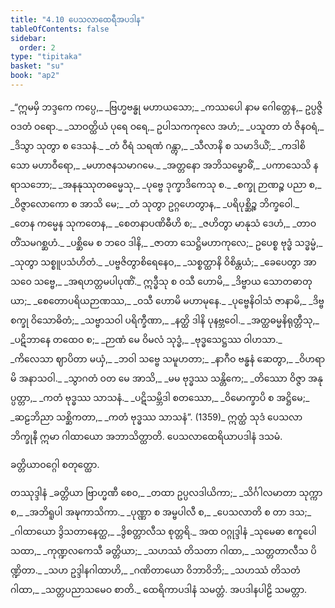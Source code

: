 ```yaml
---
title: "4.10 ပေသလာထေရီအပဒါန"
tableOfContents: false
sidebar:
  order: 2
type: "tipitaka"
basket: "su"
book: "ap2"
---
```



<DynamicBreadcrumb />

<Division number="220" book="ap2">

<Paragraph number="1442" type="verses" book="ap2">
_“ဣမမှိ ဘဒ္ဒကေ ကပ္ပေ,_  
_ဗြဟ္မဗန္ဓု မဟာယသော;_  
_ကဿပေါ နာမ ဂေါတ္တေန,_  
ဥပ္ပဇ္ဇိ ဝဒတံ ဝရော._  

</Paragraph>

</Division>
<Division number="221" book="ap2">

<Paragraph number="1443" type="verses" book="ap2">
_သာဝတ္ထိယံ ပုရေ ဝရေ,_  
ဥပါသကကုလေ အဟံ;_  
_ပသူတာ တံ ဇိနဝရံ,_  
_ဒိသွာ သုတွာ စ ဒေသနံ._  

</Paragraph>

</Division>
<Division number="222" book="ap2">

<Paragraph number="1444" type="verses" book="ap2">
_တံ ဝီရံ သရဏံ ဂန္တွာ,_  
_သီလာနိ စ သမာဒိယိံ;_  
_ကဒါစိ သော မဟာဝီရော,_  
_မဟာဇနသမာဂမေ._  

</Paragraph>

</Division>
<Division number="223" book="ap2">

<Paragraph number="1445" type="verses" book="ap2">
_အတ္တနော အဘိသမ္ဗောဓိံ,_  
_ပကာသေသိ နရာသဘော;_  
_အနနုဿုတဓမ္မေသု,_  
_ပုဗ္ဗေ ဒုက္ခာဒိကေသု စ._  

</Paragraph>

</Division>
<Division number="224" book="ap2">

<Paragraph number="1446" type="verses" book="ap2">
_စက္ခု ဉာဏဉ္စ ပညာ စ,_  
_ဝိဇ္ဇာလောကော စ အာသိ မေ;_  
_တံ သုတွာ ဥဂ္ဂဟေတွာန,_  
_ပရိပုစ္ဆိဉ္စ ဘိက္ခဝေါ._  

</Paragraph>

</Division>
<Division number="225" book="ap2">

<Paragraph number="1447" type="verses" book="ap2">
_တေန ကမ္မေန သုကတေန,_  
_စေတနာပဏိဓီဟိ စ;_  
_ဇဟိတွာ မာနုသံ ဒေဟံ,_  
_တာဝတိံသမဂစ္ဆဟံ._  

</Paragraph>

</Division>
<Division number="226" book="ap2">

<Paragraph number="1448" type="verses" book="ap2">
_ပစ္ဆိမေ စ ဘဝေ ဒါနိ,_  
_ဇာတာ သေဋ္ဌိမဟာကုလေ;_  
ဥပေစ္စ ဗုဒ္ဓံ သဒ္ဓမ္မံ,_  
_သုတွာ သစ္စူပသံဟိတံ._  

</Paragraph>

</Division>
<Division number="227" book="ap2">

<Paragraph number="1449" type="verses" book="ap2">
_ပဗ္ဗဇိတွာစိရေနေဝ,_  
_သစ္စတ္ထာနိ ဝိစိန္တယံ;_  
_ခေပေတွာ အာသဝေ သဗ္ဗေ,_  
_အရဟတ္တမပါပုဏိံ._  

</Paragraph>

</Division>
<Division number="228" book="ap2">

<Paragraph number="1450" type="verses" book="ap2">
ဣဒ္ဓီသု စ ဝသီ ဟောမိ,_  
_ဒိဗ္ဗာယ သောတဓာတုယာ;_  
_စေတောပရိယဉာဏဿ,_  
_ဝသီ ဟောမိ မဟာမုနေ._  

</Paragraph>

</Division>
<Division number="229" book="ap2">

<Paragraph number="1451" type="verses" book="ap2">
_ပုဗ္ဗေနိဝါသံ ဇာနာမိ,_  
_ဒိဗ္ဗစက္ခု ဝိသောဓိတံ;_  
_သဗ္ဗာသဝါ ပရိက္ခီဏာ,_  
_နတ္ထိ ဒါနိ ပုနဗ္ဘဝေါ._  

</Paragraph>

</Division>
<Division number="230" book="ap2">

<Paragraph number="1452" type="verses" book="ap2">
_အတ္ထဓမ္မနိရုတ္တီသု,_  
_ပဋိဘာနေ တထေဝ စ;_  
_ဉာဏံ မေ ဝိမလံ သုဒ္ဓံ,_  
_ဗုဒ္ဓသေဋ္ဌဿ ဝါဟသာ._  

</Paragraph>

</Division>
<Division number="231" book="ap2">

<Paragraph number="1453" type="verses" book="ap2">
_ကိလေသာ ဈာပိတာ မယှံ,_  
_ဘဝါ သဗ္ဗေ သမူဟတာ;_  
_နာဂီဝ ဗန္ဓနံ ဆေတွာ,_  
_ဝိဟရာမိ အနာသဝါ._  

</Paragraph>

</Division>
<Division number="232" book="ap2">

<Paragraph number="1454" type="verses" book="ap2">
_သွာဂတံ ဝတ မေ အာသိ,_  
_မမ ဗုဒ္ဓဿ သန္တိကေ;_  
_တိဿော ဝိဇ္ဇာ အနုပ္ပတ္တာ,_  
_ကတံ ဗုဒ္ဓဿ သာသနံ._  

</Paragraph>

</Division>
<Division number="233" book="ap2">

<Paragraph number="1455" type="verses" book="ap2">
_ပဋိသမ္ဘိဒါ စတဿော,_  
_ဝိမောက္ခာပိ စ အဋ္ဌိမေ;_  
_ဆဠဘိညာ သစ္ဆိကတာ,_  
_ကတံ ဗုဒ္ဓဿ သာသနံ”. (1359)_  

</Paragraph>

<Paragraph number="1456" book="ap2">
ဣတ္ထံ သုဒံ ပေသလာ ဘိက္ခုနီ ဣမာ ဂါထာယော အဘာသိတ္ထာတိ.

</Paragraph>
</Division>

<Paragraph number="1457" type="center" book="ap2">
ပေသလာထေရိယာပဒါနံ ဒသမံ.

  
<Emphasis>ခတ္တိယာဝဂ္ဂေါ စတုတ္ထော.</Emphasis>



</Paragraph>

<Paragraph number="1458" type="center" book="ap2">
တဿုဒ္ဒါနံ


</Paragraph>

<Paragraph number="1459" type="verses" book="ap2">
_ခတ္တိယာ ဗြာဟ္မဏီ စေဝ,_  
_တထာ ဥပ္ပလဒါယိကာ;_  
_သိင်္ဂါလမာတာ သုက္ကာ စ,_  
_အဘိရူပါ အဍ္ဎကာသိကာ._  

</Paragraph>

<Paragraph number="1460" type="verses" book="ap2">
_ပုဏ္ဏာ စ အမ္ဗပါလီ စ,_  
_ပေသလာတိ စ တာ ဒသ;_  
_ဂါထာယော ဒွိသတာနေတ္ထ,_  
_ဒွိစတ္တာလီသ စုတ္တရိ._  


</Paragraph>

<Paragraph number="1461" type="center" book="ap2">
အထ ဝဂ္ဂုဒ္ဒါနံ


</Paragraph>

<Paragraph number="1462" type="verses" book="ap2">
_သုမေဓာ ဧကူပေါသထာ,_  
_ကုဏ္ဍလကေသီ ခတ္တိယာ;_  
_သဟဿံ တိသတာ ဂါထာ,_  
_သတ္တတာလီသ ပိဏ္ဍိတာ._  

</Paragraph>

<Paragraph number="1463" type="verses" book="ap2">
_သဟ ဥဒ္ဒါနဂါထာဟိ,_  
_ဂဏိတာယော ဝိဘာဝိဘိ;_  
_သဟဿံ တိသတံ ဂါထာ,_  
_သတ္တပညာသမေဝ စာတိ._  


</Paragraph>

<Paragraph number="1464" type="center" book="ap2">
ထေရိကာပဒါနံ သမတ္တံ.



</Paragraph>

<Paragraph number="1465" type="center" book="ap2">
အပဒါနပါဠိ သမတ္တာ.
</Paragraph>